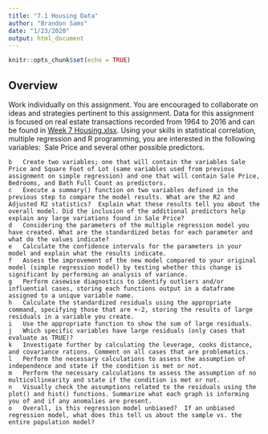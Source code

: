 ```yaml
---
title: "7.1 Housing Data"
author: "Brandon Sams"
date: "1/23/2020"
output: html_document
---
```


```r
knitr::opts_chunk$set(echo = TRUE)
```

## Overview

Work individually on this assignment. You are encouraged to collaborate on ideas and strategies pertinent to this assignment. Data for this assignment is focused on real estate transactions recorded from 1964 to 2016 and can be found in [Week 7 Housing.xlsx](http://content.bellevue.edu/cst/dsc/520/id/resources/week-7-housing.xlsx). Using your skills in statistical correlation, multiple regression and R programming, you are interested in the following variables:  Sale Price and several other possible predictors.


	b	Create two variables; one that will contain the variables Sale Price and Square Foot of Lot (same variables used from previous assignment on simple regression) and one that will contain Sale Price, Bedrooms, and Bath Full Count as predictors.  
	c	Execute a summary() function on two variables defined in the previous step to compare the model results. What are the R2 and Adjusted R2 statistics?  Explain what these results tell you about the overall model. Did the inclusion of the additional predictors help explain any large variations found in Sale Price?
	d	Considering the parameters of the multiple regression model you have created. What are the standardized betas for each parameter and what do the values indicate?
	e	Calculate the confidence intervals for the parameters in your model and explain what the results indicate.
	f	Assess the improvement of the new model compared to your original model (simple regression model) by testing whether this change is significant by performing an analysis of variance.
	g	Perform casewise diagnostics to identify outliers and/or influential cases, storing each functions output in a dataframe assigned to a unique variable name.
	h	Calculate the standardized residuals using the appropriate command, specifying those that are +-2, storing the results of large residuals in a variable you create.
	i	Use the appropriate function to show the sum of large residuals.
	j	Which specific variables have large residuals (only cases that evaluate as TRUE)?
	k	Investigate further by calculating the leverage, cooks distance, and covariance rations. Comment on all cases that are problematics.
	l	Perform the necessary calculations to assess the assumption of independence and state if the condition is met or not.
	m	Perform the necessary calculations to assess the assumption of no multicollinearity and state if the condition is met or not.
	n	Visually check the assumptions related to the residuals using the plot() and hist() functions. Summarize what each graph is informing you of and if any anomalies are present.
	o	Overall, is this regression model unbiased?  If an unbiased regression model, what does this tell us about the sample vs. the entire population model?
